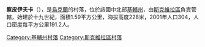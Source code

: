 {{coord|49|45|9|N|29|31|44|E|scale:30000|display=title}}

'''察皮伊夫卡'''（{{lang-uk|Цапіївка}}），是[[烏克蘭|烏克蘭]]的村落，位於該國中北部[[基輔州|基輔州]]，由[[斯克維拉區|斯克維拉區]]負責管轄，始建於十九世紀，面積1.59平方公里，海拔高度228米，2001年人口304，人口密度每平方公里191.2人。

{{DEFAULTSORT:Цапіївка}}
[[Category:基輔州村落|Category:基輔州村落]]
[[Category:斯克維拉區村落|Category:斯克維拉區村落]]


{{Kiev-geo-stub}}